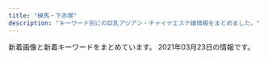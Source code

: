 ```yaml
---
title: "練馬・下赤塚"
description: "キーワード別にの巨乳アジアン・チャイナエステ嬢情報をまとめました。"
---
```


新着画像と新着キーワードをまとめています。
2021年03月23日の情報です。

<DmmAffiliateIns />
<KeywordTable
  shops={
    [
    {
        "keywords": {
            "D": 4,
            "87": 1,
            "86": 3
        },
        "name": "\u7652\u3057\u306e\u90e8\u5c4b",
        "img_links": [
            "http://www.seoul.esjp.info/img/nav-003.png",
            "http://www.seoul.esjp.info/img/change-003.png",
            "http://www.seoul.esjp.info/files/003.jpg",
            "http://www.seoul.esjp.info/files/006.jpg",
            "http://www.seoul.esjp.info/img/change-005.png",
            "http://www.seoul.esjp.info/img/change-002.png",
            "http://www.seoul.esjp.info/files/013.jpg",
            "http://www.seoul.esjp.info/img/main-top03.png",
            "http://www.seoul.esjp.info/img/change-006.png",
            "http://www.seoul.esjp.info/img/nav-002.png",
            "http://www.seoul.esjp.info/img/nav-006.png",
            "http://www.seoul.esjp.info/img/change-004.png",
            "http://www.seoul.esjp.info/files/001.jpg",
            "http://www.seoul.esjp.info/img/recuit.png",
            "http://www.seoul.esjp.info/img/nav-005.png",
            "http://www.seoul.esjp.info/files/008.jpg",
            "http://www.seoul.esjp.info/files/005.jpg",
            "http://www.seoul.esjp.info/img/main-top01.png",
            "http://www.seoul.esjp.info/files/015.jpg",
            "http://www.seoul.esjp.info/img/foot.png",
            "http://www.seoul.esjp.info/files/012.jpg",
            "http://www.seoul.esjp.info/files/010.jpg",
            "http://www.seoul.esjp.info/files/004.jpg",
            "http://www.seoul.esjp.info/img/head.png",
            "http://www.seoul.esjp.info/img/nav-004.png",
            "http://www.seoul.esjp.info/img/nav-001.png",
            "http://www.seoul.esjp.info/img/change-001.png",
            "http://www.seoul.esjp.info/files/011.jpg",
            "http://www.seoul.esjp.info/files/007.jpg"
        ],
        "station": "\u7df4\u99ac\u99c5\u897f\u53e3",
        "url": "http://www.seoul.esjp.info/"
    },
    {
        "keywords": {},
        "img_links": [
            "http://c-sakura.work/images/sys1.png",
            "http://c-sakura.work/images/sisu.png",
            "http://c-sakura.work/images/interior_t.jpg",
            "http://c-sakura.work/img/ami1.jpg",
            "http://c-sakura.work/images/info.png",
            "http://c-sakura.work/img/yuri1.jpg",
            "http://c-sakura.work/images/2.jpg",
            "http://c-sakura.work/images/1.jpg",
            "http://c-sakura.work/images/3.jpg",
            "http://c-sakura.work/img/yuyu1.jpg",
            "http://c-sakura.work/images/staff_t.jpg",
            "http://c-sakura.work/images/mobile.jpg",
            "http://c-sakura.work/images/tel.jpg",
            "http://c-sakura.work/images/int1.png",
            "http://c-sakura.work/images/head.jpg",
            "http://c-sakura.work/images/int2.png",
            "http://c-sakura.work/images/news.png"
        ],
        "station": "\u4e0b\u8d64\u585a\u99c5\u5317\u53e3",
        "url": "http://c-sakura.work/",
        "name": "\u9577\u4e45*\u3061\u3087\u3046\u304d\u3085\u3046"
    },
    {
        "keywords": {},
        "name": "\u512a\u30fb\u7f8e",
        "station": "\u6c5f\u53e4\u7530\u99c5\u5357\u53e3",
        "img_links": [
            "http://rose.este.work/index-1.htm.jpg",
            "http://rose.este.work/r1.jpg",
            "http://rose.este.work/index-25.htm.jpg",
            "http://rose.este.work/re.jpg",
            "http://rose.este.work/resize_250.png",
            "http://rose.este.work/unnamed.png",
            "http://rose.este.work/r5.jpg",
            "http://rose.este.work/resize_1500-450.jpg",
            "http://rose.este.work/r3.jpg",
            "http://rose.este.work/r4.jpg",
            "http://rose.este.work/index-24.htm.jpg",
            "http://rose.este.work/totop.png",
            "http://rose.este.work/sys1.png",
            "http://rose.este.work/index-26.htm.jpg"
        ],
        "url": "http://rose.este.work/"
    },
    {
        "img_links": [
            "http://www.sugatabi.mesthe.com/files/009.jpg",
            "http://www.sugatabi.mesthe.com/files/001-02.jpg",
            "http://www.sugatabi.mesthe.com/images/mobile.jpg",
            "http://www.sugatabi.mesthe.com/images/shop/shop02.jpg",
            "http://www.sugatabi.mesthe.com/files/001.jpg",
            "http://www.sugatabi.mesthe.com/images/girl-z1.jpg",
            "http://www.sugatabi.mesthe.com/images/shop/shop04.jpg",
            "http://www.sugatabi.mesthe.com/images/shop/shop03.jpg",
            "http://www.sugatabi.mesthe.com/files/003-02.jpg",
            "http://www.sugatabi.mesthe.com/files/003.jpg",
            "http://www.sugatabi.mesthe.com/images/staff_line.png",
            "http://www.sugatabi.mesthe.com/images/top.jpg",
            "http://www.sugatabi.mesthe.com/files/008.jpg",
            "http://www.sugatabi.mesthe.com/files/002.jpg",
            "http://www.sugatabi.mesthe.com/files/010-02.jpg",
            "http://www.sugatabi.mesthe.com/images/girl-z2.jpg",
            "http://www.sugatabi.mesthe.com/files/008-02.jpg",
            "http://www.sugatabi.mesthe.com/images/link_line.png",
            "http://www.sugatabi.mesthe.com/files/009-02.jpg",
            "http://www.sugatabi.mesthe.com/files/002-02.jpg",
            "http://www.sugatabi.mesthe.com/files/004.jpg",
            "http://www.sugatabi.mesthe.com/images/bj3.png",
            "http://www.sugatabi.mesthe.com/files/010.jpg",
            "http://www.sugatabi.mesthe.com/files/005.jpg",
            "http://www.sugatabi.mesthe.com/files/006.jpg",
            "http://www.sugatabi.mesthe.com/images/shop/shop01.jpg",
            "http://www.sugatabi.mesthe.com/files/005-02.jpg",
            "http://www.sugatabi.mesthe.com/files/006-02.jpg",
            "http://www.sugatabi.mesthe.com/files/004-02.jpg",
            "http://www.sugatabi.mesthe.com/images/top_sche.png"
        ],
        "station": "\u3068\u304d\u308f\u53f0\u99c5\u5357\u53e3",
        "name": "\u59ff\u7f8e",
        "url": "http://www.sugatabi.mesthe.com/",
        "keywords": {
            "85": 1,
            "87": 4,
            "86": 3,
            "C": 2,
            "D": 7,
            "84": 1
        }
    },
    {
        "keywords": {},
        "station": "\u6210\u5897\u99c5",
        "url": "https://kachofugetsu.ests.jp/",
        "name": "\u82b1\u9ce5\u98a8\u6708",
        "img_links": []
    },
    {
        "station": "\u7df4\u99ac\u99c5\u5357\u53e3",
        "name": "ROSE",
        "keywords": {
            "C": 8
        },
        "url": "http://www.nerima-rose.com/",
        "img_links": [
            "http://www.nerima-rose.com/images/index-rosa_04.jpg",
            "http://www.nerima-rose.com/images/aroma/r2.jpg",
            "http://www.nerima-rose.com/images/rosa-pindao_09.jpg",
            "http://www.nerima-rose.com/images/shop/4/s1.jpg",
            "http://www.nerima-rose.com/images/sys3.jpg",
            "http://www.nerima-rose.com/images/index-rosa_09.jpg",
            "http://www.nerima-rose.com/images/rosa-sys_09a.jpg",
            "http://www.nerima-rose.com/images/staff/16/kaori2.jpg",
            "http://www.nerima-rose.com/images/images/sys2018_06.jpg",
            "http://www.nerima-rose.com/images/aroma/r3.jpg",
            "http://www.nerima-rose.com/images/staff/16/aya2.jpg",
            "http://www.nerima-rose.com/images/staff/17/2/nana.png",
            "http://www.nerima-rose.com/cgi-bin/topics/img/16-1.jpg",
            "http://www.nerima-rose.com/images/images/sys2018_03.jpg",
            "http://www.nerima-rose.com/images/shop/11.jpg",
            "http://www.nerima-rose.com/images/staff/16/misaki2.jpg",
            "http://www.nerima-rose.com/images/staff/17/2/ena.jpg",
            "http://www.nerima-rose.com/images/rosa-sys_04.jpg",
            "http://www.nerima-rose.com/images/staff/17/riri.jpg",
            "http://www.nerima-rose.com/images/staff/17/2/kina.jpg",
            "http://www.nerima-rose.com/images/shop/h1.jpg",
            "http://www.nerima-rose.com/images/index-rosa_02.jpg",
            "http://www.nerima-rose.com/images/shop/3/sh1.jpg",
            "http://www.nerima-rose.com/images/nav/nav-rec.jpg",
            "http://www.nerima-rose.com/images/rosa-pindao_07.jpg",
            "http://www.nerima-rose.com/images/nav/nav-acc.jpg",
            "http://www.nerima-rose.com/images/aroma/r1.jpg"
        ]
    },
    {
        "name": "\u6e29",
        "station": "\u4e0a\u677f\u6a4b\u99c5\u5317\u53e3",
        "img_links": [],
        "url": "http://tenpo2.iest.info/",
        "keywords": {}
    },
    {
        "name": "\u8d64\u3044\u82b1",
        "img_links": [
            "http://www.akai-hana.esjp.info/img/info/r5.jpg",
            "http://www.akai-hana.esjp.info/img/imasia_7981159_M.jpg",
            "http://www.akai-hana.esjp.info/files/007.jpg",
            "http://www.akai-hana.esjp.info/img/info/r9.jpg",
            "http://www.akai-hana.esjp.info/img/slider/1.jpg",
            "http://www.akai-hana.esjp.info/img/info/r4.jpg",
            "http://www.akai-hana.esjp.info/img/ttl_news.png",
            "http://www.akai-hana.esjp.info/img/info/r3.jpg",
            "http://www.akai-hana.esjp.info/img/info/r1.jpg",
            "http://www.akai-hana.esjp.info/img/btn_blog.jpg",
            "http://www.akai-hana.esjp.info/img/info.jpg",
            "http://www.akai-hana.esjp.info/img/pixta_5458114_M.jpg",
            "http://www.akai-hana.esjp.info/img/slider/2.jpg",
            "http://www.akai-hana.esjp.info/img/info/r8.jpg",
            "http://www.akai-hana.esjp.info/files/004.jpg",
            "http://www.akai-hana.esjp.info/img/goback.jpg",
            "http://www.akai-hana.esjp.info/files/001.jpg",
            "http://www.akai-hana.esjp.info/img/info/r7.jpg",
            "http://www.akai-hana.esjp.info/files/006.jpg",
            "http://www.akai-hana.esjp.info/img/pickup.jpg",
            "http://www.akai-hana.esjp.info/img/info/r2.jpg",
            "http://www.akai-hana.esjp.info/img/tel.png",
            "http://www.akai-hana.esjp.info/files/002.jpg",
            "http://www.akai-hana.esjp.info/files/003.jpg",
            "http://www.akai-hana.esjp.info/files/005.jpg",
            "http://www.akai-hana.esjp.info/img/pixta_5216568_M.jpg",
            "http://www.akai-hana.esjp.info/img/btn_side_mobile.jpg",
            "http://www.akai-hana.esjp.info/img/info/r6.jpg",
            "http://www.akai-hana.esjp.info/img/ttl_info.png"
        ],
        "keywords": {
            "D": 10,
            "87": 6,
            "88": 4,
            "85": 2,
            "82": 2,
            "C": 19
        },
        "url": "http://www.akai-hana.esjp.info/",
        "station": "\u6210\u5897\u99c54\u756a\u51fa\u53e3"
    },
    {
        "img_links": [
            "http://siesta.ests.jp/images/acc4.jpg",
            "http://siesta.ests.jp/images/mobile1.jpg",
            "http://siesta.ests.jp/photos/sites/39/2021/01/2021011116333298.jpg",
            "http://siesta.ests.jp/images/s-recriut.jpg",
            "http://siesta.ests.jp/images/acc3.jpg",
            "http://siesta.ests.jp/images/info.jpg",
            "http://siesta.ests.jp/images/pick.jpg",
            "http://siesta.ests.jp/images/news.jpg",
            "http://siesta.ests.jp/photos/sites/39/2021/01/2021011116333493.jpg",
            "http://siesta.ests.jp/images/s-staff.jpg",
            "http://siesta.ests.jp/images/acc1.jpg",
            "http://siesta.ests.jp/photos/sites/39/2021/01/2021011116333321.jpg",
            "http://siesta.ests.jp/images/acc2.jpg",
            "http://siesta.ests.jp/images/mobile.jpg",
            "http://siesta.ests.jp/images/top.png"
        ],
        "station": "\u5927\u6cc9\u5b66\u5712\u99c5\u5317\u53e3",
        "name": "\u30b7\u30a8\u30b9\u30bf",
        "keywords": {
            "D": 12,
            "88": 4,
            "85": 8
        },
        "url": "http://siesta.ests.jp/"
    },
    {
        "url": "http://moonlove.est-u.com/",
        "station": "\u7df4\u99ac\u99c5\u5317\u53e3",
        "name": "\u6708\u306e\u604b",
        "keywords": {
            "C": 7
        },
        "img_links": [
            "http://moonlove.est-u.com/images/index_12.jpg",
            "http://moonlove.est-u.com/staff/ayumi.jpg",
            "http://moonlove.est-u.com/images/index_02.jpg",
            "http://moonlove.est-u.com/images/index_05.jpg",
            "http://moonlove.est-u.com/staff/nami.jpg",
            "http://moonlove.est-u.com/images/index_04.jpg",
            "http://moonlove.est-u.com/images/s1.jpg",
            "http://moonlove.est-u.com/images/index1_06.jpg",
            "http://moonlove.est-u.com/images/index_19.jpg",
            "http://moonlove.est-u.com/images/s5.jpg",
            "http://moonlove.est-u.com/images/s3.jpg",
            "http://moonlove.est-u.com/images/index_17.jpg",
            "http://moonlove.est-u.com/staff/kaori.jpg",
            "http://moonlove.est-u.com/images/s6.jpg",
            "http://moonlove.est-u.com/images/staff_09.jpg",
            "http://moonlove.est-u.com/images/s8.jpg",
            "http://moonlove.est-u.com/staff/sakura.jpg",
            "http://moonlove.est-u.com/images/index_16.jpg",
            "http://moonlove.est-u.com/images/index2_06.jpg",
            "http://moonlove.est-u.com/images/s4.jpg",
            "http://moonlove.est-u.com/images/index3_06.jpg",
            "http://moonlove.est-u.com/images/icon_000.jpg",
            "http://moonlove.est-u.com/images/index_15.jpg",
            "http://moonlove.est-u.com/images/index_13.jpg",
            "http://moonlove.est-u.com/staff/miki.jpg",
            "http://moonlove.est-u.com/images/index_08.jpg",
            "http://moonlove.est-u.com/images/index_14.jpg",
            "http://moonlove.est-u.com/images/index_10.jpg",
            "http://moonlove.est-u.com/images/index_07.jpg"
        ]
    },
    {
        "name": "\u8776",
        "img_links": [
            "http://www.relaxes.info/images/s1.png",
            "http://www.relaxes.info/up/uploads/2017071800271212.jpg",
            "http://www.relaxes.info/images/ttl_staff.png",
            "http://www.relaxes.info/images/t1.png",
            "http://www.relaxes.info/images/ttl_price.png",
            "http://www.relaxes.info/images/price.jpg",
            "http://www.relaxes.info/images/t2.png",
            "http://www.relaxes.info/images/header_bg.png",
            "http://www.relaxes.info/up/uploads/20180315212810me.jpg",
            "http://www.relaxes.info/images/info.jpg",
            "http://www.relaxes.info/images/rec.png",
            "http://www.relaxes.info/up/uploads/20210313172020j.jpg",
            "http://www.relaxes.info/images/ttl_qj.png"
        ],
        "station": "\u4e0a\u677f\u6a4b\u99c5\u5317\u53e3",
        "url": "http://www.relaxes.info/",
        "keywords": {}
    },
    {
        "url": "http://midori-massage.work/",
        "keywords": {
            "F": 2,
            "87": 6,
            "C": 16,
            "D": 3,
            "88": 3,
            "89": 1,
            "E": 5
        },
        "img_links": [
            "http://midori-massage.work/i/img/st52.jpg",
            "http://midori-massage.work/i/img/ss55.jpg",
            "http://midori-massage.work/img/ss30.jpg",
            "http://midori-massage.work/img/ss29.jpg",
            "http://midori-massage.work/img/s52.png",
            "http://midori-massage.work/img/ss46.jpg",
            "http://midori-massage.work/img/ss18.jpg",
            "http://midori-massage.work/img/fla-2.jpg",
            "http://midori-massage.work/img/ss7.jpg",
            "http://midori-massage.work/img/st54.jpg",
            "http://midori-massage.work/img/ss34.jpg",
            "http://midori-massage.work/img/ss15.jpg",
            "http://midori-massage.work/img/ss52.jpg",
            "http://midori-massage.work/img/ss37.jpg",
            "http://midori-massage.work/img/a2.jpg",
            "http://midori-massage.work/img/botton.jpg",
            "http://midori-massage.work/img/ss13.jpg",
            "http://midori-massage.work/img/st52.jpg",
            "http://midori-massage.work/img/ss1.jpg",
            "http://midori-massage.work/img/ss51.jpg",
            "http://midori-massage.work/img/ss16.jpg",
            "http://midori-massage.work/i/img/r0.jpg",
            "http://midori-massage.work/img/ss14.jpg",
            "http://midori-massage.work/img/ss56.jpg",
            "http://midori-massage.work/img/ss20.jpg",
            "http://midori-massage.work/img/ss4.jpg",
            "http://midori-massage.work/img/ss54.jpg",
            "http://midori-massage.work/i/img/ss57.jpg",
            "http://midori-massage.work/img/ss28.jpg",
            "http://midori-massage.work/img/ss50.jpg",
            "http://midori-massage.work/img/ss33.jpg",
            "http://midori-massage.work/img/ss39.jpg",
            "http://midori-massage.work/img/ss25.jpg",
            "http://midori-massage.work/img/ss12.jpg",
            "http://midori-massage.work/img/a3.jpg",
            "http://midori-massage.work/img/s47.png",
            "http://midori-massage.work/img/ss9.jpg",
            "http://midori-massage.work/img/ss10.jpg",
            "http://midori-massage.work/img/ss44.jpg",
            "http://midori-massage.work/img/ss32.jpg",
            "http://midori-massage.work/i/img/r3.jpg",
            "http://midori-massage.work/img/ss41.jpg",
            "http://midori-massage.work/img/ss57.jpg",
            "http://midori-massage.work/img/fla-1.jpg",
            "http://midori-massage.work/img/ss19.jpg",
            "http://midori-massage.work/img/s55.png",
            "http://midori-massage.work/img/ss8.jpg",
            "http://midori-massage.work/i/img/ss47.jpg",
            "http://midori-massage.work/img/ss5.jpg",
            "http://midori-massage.work/img/s56.png",
            "http://midori-massage.work/img/st056.jpg",
            "http://midori-massage.work/img/s53.png",
            "http://midori-massage.work/img/ss23.jpg",
            "http://midori-massage.work/img/s49.png",
            "http://midori-massage.work/img/s50.png",
            "http://midori-massage.work/i/img/ss35.jpg",
            "http://midori-massage.work/img/ss53.jpg",
            "http://midori-massage.work/i/img/r1.jpg",
            "http://midori-massage.work/img/ss22.jpg",
            "http://midori-massage.work/img/a1.jpg",
            "http://midori-massage.work/img/s54.png",
            "http://midori-massage.work/img/ss6.jpg",
            "http://midori-massage.work/img/ss55.jpg",
            "http://midori-massage.work/i/img/r2.jpg",
            "http://midori-massage.work/img/ss40.jpg",
            "http://midori-massage.work/i/img/ss51.jpg",
            "http://midori-massage.work/img/st56.jpg",
            "http://midori-massage.work/img/ss17.jpg",
            "http://midori-massage.work/img/ss3.jpg",
            "http://midori-massage.work/img/st55.jpg",
            "http://midori-massage.work/i/img/ss54.jpg",
            "http://midori-massage.work/img/ss26.jpg",
            "http://midori-massage.work/img/ss48.jpg",
            "http://midori-massage.work/img/ss43.jpg",
            "http://midori-massage.work/img/ss38.jpg",
            "http://midori-massage.work/img/ss24.jpg",
            "http://midori-massage.work/i/img/ss56.jpg",
            "http://midori-massage.work/img/ss42.jpg",
            "http://midori-massage.work/img/ss35.jpg",
            "http://midori-massage.work/img/ss31.jpg",
            "http://midori-massage.work/img/ss49.jpg",
            "http://midori-massage.work/i/img/ss38.jpg",
            "http://midori-massage.work/img/st57.jpg",
            "http://midori-massage.work/i/img/ss36.jpg",
            "http://midori-massage.work/img/st49.jpg",
            "http://midori-massage.work/i/img/ss40.jpg",
            "http://midori-massage.work/i/img/ss52.jpg",
            "http://midori-massage.work/i/img/ss53.jpg",
            "http://midori-massage.work/img/ss47.jpg",
            "http://midori-massage.work/img/ss45.jpg",
            "http://midori-massage.work/img/mo.png",
            "http://midori-massage.work/img/ss36.jpg",
            "http://midori-massage.work/img/s57.png",
            "http://midori-massage.work/i/img/ss46.jpg",
            "http://midori-massage.work/img/st53.jpg",
            "http://midori-massage.work/img/st50.jpg",
            "http://midori-massage.work/img/ss2.jpg",
            "http://midori-massage.work/img/st47.jpg",
            "http://midori-massage.work/img/ss21.jpg"
        ],
        "name": "\u7dd1",
        "station": "\u8981\u753a\u99c55\u756a\u51fa\u53e3"
    },
    {
        "station": "\u3068\u304d\u308f\u53f0\u99c5\u5357\u53e3",
        "name": "\u6696\u5fc3",
        "keywords": {},
        "img_links": [
            "http://www.hi-msg.com/dansin/images/p-1.jpg",
            "http://www.hi-msg.com/dansin/images/s_face.jpg",
            "http://www.hi-msg.com/dansin/images/end1.jpg",
            "http://www.hi-msg.com/dansin/images/s_info.jpg",
            "http://www.hi-msg.com/dansin/images/top.jpg",
            "http://www.hi-msg.com/dansin/images/p-4-1.jpg",
            "http://www.hi-msg.com/dansin/images/s_pick.jpg",
            "http://www.hi-msg.com/dansin/images/1.jpg",
            "http://www.hi-msg.com/dansin/images/p-7.jpg",
            "http://www.hi-msg.com/dansin/images/p-6.jpg",
            "http://www.hi-msg.com/dansin/images/p-2.jpg",
            "http://www.hi-msg.com/dansin/images/p-8.jpg",
            "http://www.hi-msg.com/dansin/images/nav.jpg",
            "http://www.hi-msg.com/dansin/images/s_news.jpg",
            "http://www.hi-msg.com/dansin/images/p-2-1.jpg",
            "http://www.hi-msg.com/dansin/images/mobile.jpg",
            "http://www.hi-msg.com/dansin/images/p-5-1.jpg",
            "http://www.hi-msg.com/dansin/images/p-5.jpg",
            "http://www.hi-msg.com/dansin/images/top1.jpg",
            "http://www.hi-msg.com/dansin/images/p-1-1.jpg",
            "http://www.hi-msg.com/dansin/images/p-6-1.jpg",
            "http://www.hi-msg.com/dansin/images/p-4.jpg"
        ],
        "url": "http://www.hi-msg.com/dansin/"
    },
    {
        "url": "http://aroma-p.info/",
        "keywords": {},
        "img_links": [],
        "station": "\u77f3\u795e\u4e95\u516c\u5712\u99c5\u5357\u53e3",
        "name": "AROMA PLAZA \u30a2\u30ed\u30de\u30d7\u30e9\u30b6"
    },
    {
        "img_links": [
            "http://sh-dafei.work/uploads/180227/1-1P22G40S5448.jpg",
            "http://sh-dafei.work/uploads/181207/1-1Q20G40K63R.jpg",
            "http://sh-dafei.work/uploads/180612/1-1P612160029349.jpg",
            "http://sh-dafei.work/uploads/171031/1-1G0311G531445.jpg",
            "http://sh-dafei.work/uploads/190301/1-1Z30116320A41.jpg",
            "http://sh-dafei.work/uploads/200612/1-200612154534W8.jpg",
            "http://sh-dafei.work/uploads/181206/1-1Q2061253211D.jpg",
            "http://sh-dafei.work/uploads/200117/1-20011G614144B.jpg",
            "http://sh-dafei.work/uploads/180612/1-1P6121601061c.jpg",
            "http://sh-dafei.work/uploads/181206/1-1Q2061250494E.jpg",
            "http://sh-dafei.work/uploads/171031/1-1G0311G505933.jpg",
            "http://sh-dafei.work/templets/default/pc/picture/s_pick.png",
            "http://sh-dafei.work/uploads/210219/1-210219105500300.jpg",
            "http://sh-dafei.work/uploads/171031/1-1G0311G344914.jpg",
            "http://sh-dafei.work/uploads/201002/1-201002144Z11V.jpg",
            "http://sh-dafei.work/uploads/191115/1-191115132040J2.jpg",
            "http://sh-dafei.work/uploads/190329/1-1Z329151011c7.jpg",
            "http://sh-dafei.work/uploads/181206/1-1Q2061249563O.jpg",
            "http://sh-dafei.work/templets/default/pc/picture/s_news.png",
            "http://sh-dafei.work/uploads/190809/1-1ZP9125I01S.jpg",
            "http://sh-dafei.work/uploads/181207/1-1Q20G35320X0.png",
            "http://sh-dafei.work/uploads/181206/1-1Q206125154224.jpg",
            "http://sh-dafei.work/uploads/171031/1-1G0311G556445.jpg",
            "http://sh-dafei.work/uploads/allimg/180612/1-1P612160305350.jpg",
            "http://sh-dafei.work/uploads/181214/1-1Q214154222511.jpg",
            "http://sh-dafei.work/uploads/190924/1-1Z924151334121.jpg",
            "http://sh-dafei.work/uploads/171031/1-1G0311G4095M.jpg",
            "http://sh-dafei.work/uploads/201113/1-20111314213cQ.jpg",
            "http://sh-dafei.work/templets/default/pc/picture/face.png",
            "http://sh-dafei.work/templets/default/pc/picture/end1.jpg",
            "http://sh-dafei.work/templets/default/pc/picture/s_staff.png",
            "http://sh-dafei.work/templets/default/pc/picture/staffs.png",
            "http://sh-dafei.work/uploads/190130/1-1Z130162635508.jpg"
        ],
        "url": "http://sh-dafei.work/",
        "station": "\u7df4\u99ac\u99c5\u897f\u53e3",
        "keywords": {},
        "name": "\u5927\u5983"
    },
    {
        "keywords": {
            "C": 13
        },
        "url": "http://www.e-rakuraku.info/",
        "station": "\u4e2d\u6751\u6a4b\u99c5",
        "img_links": [
            "http://www.e-rakuraku.info/images/s2.png",
            "http://www.e-rakuraku.info/images/nei_03.jpg",
            "http://www.e-rakuraku.info/images/newt.png",
            "http://www.e-rakuraku.info/images/s1.png",
            "http://www.e-rakuraku.info/images/tite-gallery.png",
            "http://www.e-rakuraku.info/images/g5.jpg",
            "http://www.e-rakuraku.info/images/tite-staff.png",
            "http://www.e-rakuraku.info/images/g1.jpg",
            "http://www.e-rakuraku.info/images/huiyuan.png",
            "http://www.e-rakuraku.info/images/g4.jpg",
            "http://www.e-rakuraku.info/images/g3.jpg",
            "http://www.e-rakuraku.info/images/g2.jpg",
            "http://www.e-rakuraku.info/images/g0.jpg",
            "http://www.e-rakuraku.info/images/mobile.png",
            "http://www.e-rakuraku.info/images/newfacet.png",
            "http://www.e-rakuraku.info/images/top.jpg",
            "http://www.e-rakuraku.info/images/tel.png",
            "http://www.e-rakuraku.info/images/sr.png"
        ],
        "name": "\u697d\u697d"
    },
    {
        "name": "\u5348\u5f8c\u306e\u591c",
        "keywords": {
            "94": 1,
            "89": 1,
            "86": 17,
            "E": 2,
            "88": 1,
            "D": 17,
            "G": 1,
            "C": 26
        },
        "url": "http://mannmaru.xyz/",
        "img_links": [
            "http://mannmaru.xyz/uploads/201106/1-201106163420503.jpg",
            "http://mannmaru.xyz/uploads/210105/1-210105124S0643.jpg",
            "http://mannmaru.xyz/uploads/210201/1-21020110402L62.jpg",
            "http://mannmaru.xyz/uploads/210201/1-21020110453K96.jpg",
            "http://mannmaru.xyz/uploads/210201/1-210201103ZbG.jpg",
            "http://mannmaru.xyz/uploads/210118/1-21011P91210456.jpg",
            "http://mannmaru.xyz/uploads/201112/1-2011120U259211.jpg",
            "http://mannmaru.xyz/uploads/201028/1-20102Q24PXb.jpg",
            "http://mannmaru.xyz/style/images/room1.jpg",
            "http://mannmaru.xyz/uploads/210201/1-210201104555H2.jpg",
            "http://mannmaru.xyz/uploads/210305/1-210305151041V7.jpg",
            "http://mannmaru.xyz/uploads/210305/1-2103051510534G.jpg",
            "http://mannmaru.xyz/uploads/210222/1-21022209531W45.jpg",
            "http://mannmaru.xyz/style/images/girl-z2.jpg",
            "http://mannmaru.xyz/uploads/201226/1-20122616061Aa.jpg",
            "http://mannmaru.xyz/uploads/201112/1-2011120U33N31.jpg",
            "http://mannmaru.xyz/uploads/210301/1-2103010Z550512.jpg",
            "http://mannmaru.xyz/style/images/bj3.png",
            "http://mannmaru.xyz/uploads/201214/1-201214140544N0.jpg",
            "http://mannmaru.xyz/uploads/201106/1-2011061633492c.jpg",
            "http://mannmaru.xyz/uploads/210118/1-21011P913545J.jpg",
            "http://mannmaru.xyz/uploads/210222/1-2102220954134V.jpg",
            "http://mannmaru.xyz/uploads/201214/1-2012141405532C.jpg",
            "http://mannmaru.xyz/uploads/200912/1-200912152551K9.jpg",
            "http://mannmaru.xyz/uploads/201212/1-201212152243942.jpg",
            "http://mannmaru.xyz/style/images/room4.jpg",
            "http://mannmaru.xyz/uploads/201028/1-20102Q24S0942.jpg",
            "http://mannmaru.xyz/style/images/top.png",
            "http://mannmaru.xyz/uploads/201130/1-20113009354V96.jpg",
            "http://mannmaru.xyz/uploads/201020/1-2010200TG3423.jpg",
            "http://mannmaru.xyz/uploads/210301/1-2103010Z62C22.jpg",
            "http://mannmaru.xyz/uploads/210222/1-210222095423251.jpg",
            "http://mannmaru.xyz/plus/images/room5.jpg",
            "http://mannmaru.xyz/style/images/end.jpg",
            "http://mannmaru.xyz/uploads/210222/1-210222095309317.jpg",
            "http://mannmaru.xyz/style/images/girl-z1.jpg",
            "http://mannmaru.xyz/style/images/dt.jpg",
            "http://mannmaru.xyz/uploads/210222/1-210222095259219.jpg",
            "http://mannmaru.xyz/uploads/201010/1-2010101A4532c.jpg",
            "http://mannmaru.xyz/uploads/201026/1-201026095440P8.jpg",
            "http://mannmaru.xyz/uploads/210222/1-21022209535E28.jpg",
            "http://mannmaru.xyz/style/images/room2.jpg",
            "http://mannmaru.xyz/uploads/201106/1-201106163411121.jpg",
            "http://mannmaru.xyz/uploads/210105/1-210105124QM16.jpg",
            "http://mannmaru.xyz/style/images/mobile.jpg",
            "http://mannmaru.xyz/uploads/210118/1-21011P9140L03.jpg",
            "http://mannmaru.xyz/uploads/210115/1-2101151H414522.jpg",
            "http://mannmaru.xyz/uploads/210201/1-210201104603c3.jpg",
            "http://mannmaru.xyz/uploads/210105/1-210105124T2148.jpg",
            "http://mannmaru.xyz/uploads/201020/1-2010200TF4347.jpg",
            "http://mannmaru.xyz/uploads/201214/1-201214140532633.jpg",
            "http://mannmaru.xyz/uploads/210301/1-2103010Z614408.jpg",
            "http://mannmaru.xyz/style/images/staff_line.png",
            "http://mannmaru.xyz/uploads/210305/1-21030515102c51.jpg",
            "http://mannmaru.xyz/style/images/room3.jpg",
            "http://mannmaru.xyz/uploads/201130/1-20113009355I62.jpg",
            "http://mannmaru.xyz/uploads/201020/1-2010200T649248.jpg",
            "http://mannmaru.xyz/uploads/201028/1-20102Q24R2Y7.jpg",
            "http://mannmaru.xyz/uploads/210201/1-2102011039521I.jpg",
            "http://mannmaru.xyz/uploads/201112/1-2011120U32Q21.jpg",
            "http://mannmaru.xyz/uploads/201130/1-20113009352G24.jpg"
        ],
        "station": "\u6210\u5897\u99c5\u5317\u53e3"
    },
    {
        "station": "\u685c\u53f0\u99c5\u5317\u53e3",
        "img_links": [
            "http://margaret.ests.jp/images/service1.jpg",
            "http://margaret.ests.jp/photos/sites/29/2020/05/202005281752578.jpg",
            "http://margaret.ests.jp/images/info.jpg",
            "http://margaret.ests.jp/photos/sites/29/2020/04/202004081414540.jpg",
            "http://margaret.ests.jp/photos/sites/29/2020/04/2020041014190824.jpg",
            "http://margaret.ests.jp/photos/sites/29/2020/04/202004102157462.jpeg",
            "http://margaret.ests.jp/images/s_staff.png",
            "http://margaret.ests.jp/images/top.jpg",
            "http://margaret.ests.jp/images/s_news.jpg",
            "http://margaret.ests.jp/images/s_service.png",
            "http://margaret.ests.jp/photos/sites/29/2020/08/2020082222274080.jpeg",
            "http://margaret.ests.jp/photos/sites/29/2020/04/2020040205541033.jpg",
            "http://margaret.ests.jp/photos/sites/29/2020/06/2020062814010219.jpeg",
            "http://margaret.ests.jp/images/s_pick.jpg",
            "http://margaret.ests.jp/images/mobile.jpg",
            "http://margaret.ests.jp/images/service3.jpg",
            "http://margaret.ests.jp/images/service2.jpg",
            "http://margaret.ests.jp/photos/sites/29/2020/06/202006301829174.jpeg",
            "http://margaret.ests.jp/photos/sites/29/2020/03/2020032709162529.jpg",
            "http://margaret.ests.jp/photos/sites/29/2020/08/2020080615352994.jpeg",
            "http://margaret.ests.jp/photos/sites/29/2021/01/2021011511194654.jpg",
            "http://margaret.ests.jp/images/service4.jpg"
        ],
        "url": "http://margaret.ests.jp/",
        "keywords": {
            "86": 16,
            "F": 8,
            "88": 16,
            "E": 24,
            "D": 56,
            "87": 8,
            "85": 24
        },
        "name": "\u30de\u30fc\u30ac\u30ec\u30c3\u30c8"
    },
    {
        "station": "\u7df4\u99ac\u99c5\u897f\u53e3",
        "img_links": [
            "http://ginzaangel.esnavi.work/head.jpg",
            "http://ginzaangel.esnavi.work/staff_t.jpg",
            "http://ginzaangel.esnavi.work/int1.png",
            "http://ginzaangel.esnavi.work/s1.png",
            "http://ginzaangel.esnavi.work/news.jpg",
            "http://ginzaangel.esnavi.work/2/uploadimg/1615989115.jpeg",
            "http://ginzaangel.esnavi.work/sys1.jpg",
            "http://ginzaangel.esnavi.work/2/uploadimg/1615989033.jpeg",
            "http://ginzaangel.esnavi.work/2/uploadimg/1601829474.jpeg",
            "http://ginzaangel.esnavi.work/sys2.jpg",
            "http://ginzaangel.esnavi.work/2/uploadimg/1615988934.jpeg",
            "http://ginzaangel.esnavi.work/2/uploadimg/1615988408.jpeg",
            "http://ginzaangel.esnavi.work/2/uploadimg/1595657062.jpeg"
        ],
        "name": "\u7df4\u99ac\u306e\u5929\u4f7f",
        "url": "http://ginzaangel.esnavi.work/",
        "keywords": {
            "88": 2,
            "89": 1,
            "90": 3
        }
    },
    {
        "url": "http://anzu.abnavi.info/",
        "station": "\u6210\u5897\u99c5",
        "keywords": {},
        "img_links": [],
        "name": "\u59eb"
    },
    {
        "station": "\u4e0b\u8d64\u585a\u99c5\u5317\u53e3",
        "img_links": [
            "http://www.hanaest.net/images/ttl_qj.png",
            "http://www.hanaest.net/images/news.png",
            "http://www.hanaest.net/images/r1.jpg",
            "http://www.hanaest.net/up/uploads/20170621202142mimi.jpg",
            "http://www.hanaest.net/images/s2.jpg",
            "http://www.hanaest.net/images/r2.jpg",
            "http://www.hanaest.net/images/ttl_price.png",
            "http://www.hanaest.net/images/header_bg.png",
            "http://www.hanaest.net/up/uploads/20171017081729nana.jpg",
            "http://www.hanaest.net/up/uploads/20161128220158nao.jpg",
            "http://www.hanaest.net/images/qj.png",
            "http://www.hanaest.net/up/uploads/20171005214644212.jpg",
            "http://www.hanaest.net/up/uploads/20161009222712tomo.jpg",
            "http://www.hanaest.net/images/ttl_staff.png"
        ],
        "name": "\u83ef\uff5e\u306f\u306a\uff5e",
        "keywords": {},
        "url": "http://www.hanaest.net/"
    },
    {
        "station": "\u6771\u6b66\u7df4\u99ac\u99c5\u5317\u53e3",
        "name": "\u59eb\u306e\u3086\u3073\u3055\u304d",
        "url": "http://nymphe-est.biz/",
        "keywords": {
            "E": 1,
            "D": 2
        },
        "img_links": [
            "http://nymphe-est.biz/images/stal.jpg",
            "http://nymphe-est.biz/images/bur.jpg",
            "http://nymphe-est.biz/images/m3.png",
            "http://nymphe-est.biz/images/accl.jpg",
            "http://nymphe-est.biz/images/m4.png",
            "http://nymphe-est.biz/images/tit4.jpg",
            "http://nymphe-est.biz/images/m1.png",
            "http://nymphe-est.biz/images/m2.png",
            "http://nymphe-est.biz/images/no.png",
            "http://nymphe-est.biz/images/fla.jpg",
            "http://nymphe-est.biz/images/tit6.jpg",
            "http://nymphe-est.biz/images/tit3.jpg",
            "http://nymphe-est.biz/images/cg01.jpg",
            "http://nymphe-est.biz/images/spt.png",
            "http://nymphe-est.biz/images/tit2.jpg",
            "http://nymphe-est.biz/images/tm.jpg",
            "http://nymphe-est.biz/images/bul.jpg",
            "http://nymphe-est.biz/images/cg03.jpg",
            "http://nymphe-est.biz/images/tit5.jpg",
            "http://nymphe-est.biz/images/stat.jpg",
            "http://nymphe-est.biz/images/m6.png",
            "http://nymphe-est.biz/images/top.png",
            "http://nymphe-est.biz/images/cg02.jpg",
            "http://nymphe-est.biz/images/m5.png"
        ]
    },
    {
        "keywords": {
            "93": 1,
            "88": 1,
            "95": 1,
            "91": 2,
            "G": 1,
            "F": 3,
            "86": 1,
            "C": 4,
            "80": 1,
            "D": 2,
            "84": 1,
            "83": 2
        },
        "url": "http://lachesis.este88.com/",
        "img_links": [
            "https://lachesis.este88.com/images/bg_header.jpg",
            "http://lachesis.este88.com/gals/aoi1.jpg",
            "http://lachesis.este88.com/gals/tumugi3.jpg",
            "http://lachesis.este88.com/gals/miku2.jpg",
            "https://lachesis.este88.com/images/line.jpg",
            "http://lachesis.este88.com/gals/rinnka3.jpg",
            "http://lachesis.este88.com/gals/narumi4.jpg",
            "http://lachesis.este88.com/gals/maria1.jpg",
            "http://lachesis.este88.com/images/bg_header3.jpg",
            "http://lachesis.este88.com/gals/itika2.jpg",
            "https://lachesis.este88.com/images/bg_header3.jpg",
            "http://lachesis.este88.com/gals/itika1.jpg",
            "http://lachesis.este88.com/gals/rinnka2.jpg",
            "https://lachesis.este88.com/gals/miku1.jpg",
            "https://lachesis.este88.com/images/info5.jpg",
            "https://lachesis.este88.com/images/sysh3bar.png",
            "http://lachesis.este88.com/gals/miho1.jpg",
            "http://lachesis.este88.com/gals/aoi2.jpg",
            "http://lachesis.este88.com/gals/tumugi1.jpg",
            "http://lachesis.este88.com/images/info5.jpg",
            "https://lachesis.este88.com/gals/mao1.jpg",
            "http://lachesis.este88.com/gals/itika3.jpg",
            "http://lachesis.este88.com/gals/aoi3.jpg",
            "http://lachesis.este88.com/gals/narumi3.jpg",
            "http://lachesis.este88.com/gals/narumi1.jpg",
            "http://lachesis.este88.com/gals/miku1.jpg",
            "http://lachesis.este88.com/gals/narumi2.jpg",
            "https://lachesis.este88.com/gals/narumi1.jpg",
            "http://lachesis.este88.com/gals/mao1.jpg",
            "http://lachesis.este88.com/gals/minami2.jpg",
            "http://lachesis.este88.com/gals/miku3.jpg",
            "http://lachesis.este88.com/gals/minami1.jpg",
            "https://lachesis.este88.com/gals/maria1.jpg",
            "http://lachesis.este88.com/gals/mao2.jpg",
            "https://lachesis.este88.com/gals/minami1.jpg",
            "http://momipara.jp/img/link/momi234.jpg",
            "http://lachesis.este88.com/gals/tumugi2.jpg",
            "http://lachesis.este88.com/gals/rinnka4.jpg",
            "http://lachesis.este88.com/images/line.jpg",
            "http://lachesis.este88.com/images/sysh3bar.png",
            "http://lachesis.este88.com/gals/miho3.jpg",
            "https://lachesis.este88.com/gals/miho1.jpg",
            "http://lachesis.este88.com/images/bg_header.jpg",
            "https://lachesis.este88.com/gals/rinnka1.jpg",
            "https://lachesis.este88.com/gals/itika1.jpg",
            "https://lachesis.este88.com/gals/aoi1.jpg",
            "http://lachesis.este88.com/gals/miho2.jpg",
            "https://lachesis.este88.com/gals/tumugi1.jpg",
            "http://lachesis.este88.com/gals/rinnka1.jpg"
        ],
        "station": "\u5927\u6cc9\u5b66\u5712\u99c5",
        "name": "\u30e9\u30b1\u30b7\u30b9\u5927\u6cc9\u5b66\u5712"
    },
    {
        "url": "http://c-ikoi.work/",
        "name": "\u61a9",
        "img_links": [
            "http://c-ikoi.work/img/moe1.jpg",
            "http://c-ikoi.work/images/4.jpg",
            "http://c-ikoi.work/img/aoi1.jpg",
            "http://c-ikoi.work/images/rec1.png",
            "http://c-ikoi.work/images/sys3.png",
            "http://c-ikoi.work/images/news.jpg",
            "http://c-ikoi.work/images/rec2.png",
            "http://c-ikoi.work/images/1.jpg",
            "http://c-ikoi.work/images/sys1.jpg",
            "http://c-ikoi.work/images/head.jpg",
            "http://c-ikoi.work/images/2.jpg",
            "http://c-ikoi.work/img/rina1.jpg",
            "http://c-ikoi.work/images/sys2.jpg",
            "http://c-ikoi.work/img/yuki1.jpg",
            "http://c-ikoi.work/images/mobile.jpg",
            "http://c-ikoi.work/images/int3.png",
            "http://c-ikoi.work/images/staff_t.jpg",
            "http://c-ikoi.work/images/interior_t.jpg",
            "http://c-ikoi.work/images/3.jpg",
            "http://c-ikoi.work/images/tel.jpg",
            "http://c-ikoi.work/images/int2.png",
            "http://c-ikoi.work/images/int1.png",
            "http://c-ikoi.work/images/concept.jpg",
            "http://c-ikoi.work/images/line.png"
        ],
        "station": "\u5927\u5c71\u99c5\u5357\u53e3",
        "keywords": {}
    },
    {
        "name": "\u30ad\u30e9\u30ad\u30e9",
        "img_links": [
            "http://binrou.net/i/img/sta89.jpg",
            "http://binrou.net/i/img/sta88.jpg",
            "http://binrou.net/img/s115.jpg",
            "http://binrou.net/i/img/r4.jpg",
            "http://binrou.net/img/pickup20.jpg",
            "http://binrou.net/img/mo.png",
            "http://binrou.net/img/botton.jpg",
            "http://binrou.net/img/sta109.jpg",
            "http://binrou.net/i/img/acc.jpg",
            "http://binrou.net/img/s112.jpg",
            "http://binrou.net/i/img/sta108.jpg",
            "http://binrou.net/i/img/sta112.jpg",
            "http://binrou.net/i/img/sta80.jpg",
            "http://binrou.net/img/st109.jpg",
            "http://binrou.net/img/st116.jpg",
            "http://binrou.net/i/img/sta98.jpg",
            "http://binrou.net/i/img/sta100.jpg",
            "http://binrou.net/img/st114.jpg",
            "http://binrou.net/img/s117.jpg",
            "http://binrou.net/i/img/sta118.jpg",
            "http://binrou.net/i/img/sta117.jpg",
            "http://binrou.net/img/fla.jpg",
            "http://binrou.net/img/st111.jpg",
            "http://binrou.net/i/img/sta105.jpg",
            "http://binrou.net/i/img/sta114.jpg",
            "http://binrou.net/i/img/r1.jpg",
            "http://binrou.net/img/st119.jpg",
            "http://binrou.net/i/img/sta104.jpg",
            "http://binrou.net/i/img/r3.jpg",
            "http://binrou.net/i/img/r2.jpg",
            "http://binrou.net/i/img/sta119.jpg",
            "http://binrou.net/img/sta116.jpg",
            "http://binrou.net/img/s111.jpg",
            "http://binrou.net/img/sta112.jpg",
            "http://binrou.net/img/sta114.jpg",
            "http://binrou.net/img/sta111.jpg",
            "http://binrou.net/i/img/sta116.jpg",
            "http://binrou.net/i/img/sta115.jpg",
            "http://binrou.net/img/sta117.jpg",
            "http://binrou.net/img/s116.jpg",
            "http://binrou.net/i/img/sta111.jpg",
            "http://binrou.net/img/st112.jpg",
            "http://binrou.net/i/img/sta97.jpg",
            "http://binrou.net/img/sta118.jpg",
            "http://binrou.net/img/st117.jpg",
            "http://binrou.net/i/img/sta109.jpg",
            "http://binrou.net/img/st115.jpg",
            "http://binrou.net/i/img/st118.jpg",
            "http://binrou.net/img/st118.jpg",
            "http://binrou.net/i/img/sta94.jpg",
            "http://binrou.net/img/sta115.jpg",
            "http://binrou.net/i/img/sta92.jpg",
            "http://binrou.net/img/sta119.jpg",
            "http://binrou.net/img/acc.jpg",
            "http://binrou.net/img/s114.jpg",
            "http://binrou.net/img/s119.jpg",
            "http://binrou.net/img/s118.jpg"
        ],
        "keywords": {
            "E": 6,
            "F": 1,
            "88": 1,
            "89": 1,
            "D": 2,
            "C": 17,
            "87": 4,
            "86": 4
        },
        "station": "\u7df4\u99ac\u99c5\u897f\u53e3",
        "url": "http://binrou.net/"
    },
    {
        "img_links": [
            "http://ponfu-massage.work/img/sta30.jpg",
            "http://ponfu-massage.work/img/acc6.jpg",
            "http://ponfu-massage.work/img/sta46.jpg",
            "http://ponfu-massage.work/img/st43.jpg",
            "http://ponfu-massage.work/img/s43.jpg",
            "http://ponfu-massage.work/img/sta45.jpg",
            "http://ponfu-massage.work/i/img/st8.jpg",
            "http://ponfu-massage.work/i/img/sta42.jpg",
            "http://ponfu-massage.work/img/s38.jpg",
            "http://ponfu-massage.work/img/sta41.jpg",
            "http://ponfu-massage.work/i/img/sta43.jpg",
            "http://ponfu-massage.work/img/sta39.jpg",
            "http://ponfu-massage.work/img/st18.jpg",
            "http://ponfu-massage.work/img/s45.jpg",
            "http://ponfu-massage.work/img/st46.jpg",
            "http://ponfu-massage.work/img/s39.jpg",
            "http://ponfu-massage.work/img/sta28.jpg",
            "http://ponfu-massage.work/img/sta43.jpg",
            "http://ponfu-massage.work/img/sta38.jpg",
            "http://ponfu-massage.work/img/acc1.jpg",
            "http://ponfu-massage.work/img/st45.jpg",
            "http://ponfu-massage.work/img/acc8.jpg",
            "http://ponfu-massage.work/img/st30.jpg",
            "http://ponfu-massage.work/i/img/sta46.jpg",
            "http://ponfu-massage.work/img/sta44.jpg",
            "http://ponfu-massage.work/img/acc10.jpg",
            "http://ponfu-massage.work/img/st41.jpg",
            "http://ponfu-massage.work/img/campian.jpg",
            "http://ponfu-massage.work/i/img/st38.jpg",
            "http://ponfu-massage.work/i/img/sta45.jpg",
            "http://ponfu-massage.work/img/s44.jpg",
            "http://ponfu-massage.work/img/sta35.jpg",
            "http://ponfu-massage.work/i/img/sta44.jpg",
            "http://ponfu-massage.work/i/img/sta39.jpg",
            "http://ponfu-massage.work/i/img/sta28.jpg",
            "http://ponfu-massage.work/i/img/r3.jpg",
            "http://ponfu-massage.work/img/s30.jpg",
            "http://ponfu-massage.work/img/st44.jpg",
            "http://ponfu-massage.work/img/acc9.jpg",
            "http://ponfu-massage.work/img/acc5.jpg",
            "http://ponfu-massage.work/i/img/sta41.jpg",
            "http://ponfu-massage.work/i/img/sta38.jpg",
            "http://ponfu-massage.work/img/acc2.jpg",
            "http://ponfu-massage.work/i/img/r1.jpg",
            "http://ponfu-massage.work/i/img/r4.jpg",
            "http://ponfu-massage.work/i/img/r2.jpg",
            "http://ponfu-massage.work/img/acc7.jpg",
            "http://ponfu-massage.work/img/s46.jpg",
            "http://ponfu-massage.work/img/st38.jpg",
            "http://ponfu-massage.work/img/acc3.jpg",
            "http://ponfu-massage.work/img/botton.jpg",
            "http://ponfu-massage.work/img/acc4.jpg",
            "http://ponfu-massage.work/img/s42.jpg",
            "http://ponfu-massage.work/img/s41.jpg",
            "http://ponfu-massage.work/img/sta42.jpg",
            "http://ponfu-massage.work/img/st35.jpg",
            "http://ponfu-massage.work/i/img/sta24.jpg",
            "http://ponfu-massage.work/i/img/sta30.jpg",
            "http://ponfu-massage.work/img/st28.jpg",
            "http://ponfu-massage.work/img/st39.jpg",
            "http://ponfu-massage.work/img/nos.jpg",
            "http://ponfu-massage.work/img/st42.jpg"
        ],
        "keywords": {
            "87": 5,
            "84": 1,
            "88": 4,
            "89": 1,
            "D": 8,
            "C": 21,
            "F": 2,
            "85": 2,
            "E": 2
        },
        "name": "\u30dd\u30f3\u30d5\u30fc",
        "station": "\u7df4\u99ac\u99c5\u897f\u53e3",
        "url": "http://ponfu-massage.work/"
    },
    {
        "name": "\u7d05\u6708",
        "keywords": {},
        "url": "http://www.es-kou.link/",
        "station": "\u4e0b\u8d64\u585a\u99c5\u5317\u53e3",
        "img_links": [
            "http://www.es-kou.link/images/3.jpg",
            "http://www.es-kou.link/images/sys1.jpg",
            "http://www.es-kou.link/img/mimi1.jpg",
            "http://www.es-kou.link/images/interior_t.jpg",
            "http://www.es-kou.link/img/satomi1.jpg",
            "http://www.es-kou.link/images/news.jpg",
            "http://www.es-kou.link/images/mobile.jpg",
            "http://www.es-kou.link/images/int2.png",
            "http://www.es-kou.link/images/2.jpg",
            "http://www.es-kou.link/images/staff_t.jpg",
            "http://www.es-kou.link/images/s1.png",
            "http://www.es-kou.link/images/sys3.png",
            "http://www.es-kou.link/images/head.jpg",
            "http://www.es-kou.link/images/1.jpg",
            "http://www.es-kou.link/images/sys2.jpg",
            "http://www.es-kou.link/images/int1.png",
            "http://www.es-kou.link/images/info.png",
            "http://www.es-kou.link/images/b2.jpg",
            "http://www.es-kou.link/img/nana1.jpg",
            "http://www.es-kou.link/images/b1.jpg"
        ]
    },
    {
        "name": "\u3046\u3089\u3089",
        "station": "\u7df4\u99ac\u99c5\u5317\u53e3",
        "img_links": [
            "http://es-nerima.biz/wp-content/uploads/2016/10/gallery8.jpg",
            "http://es-nerima.biz/wp-content/themes/template-salon2/images/tel.png",
            "http://es-nerima.biz/wp-content/uploads/2016/10/gallery3.jpg",
            "http://es-nerima.biz/wp-content/uploads/2016/10/g6.jpg",
            "http://es-nerima.biz/wp-content/themes/template-salon2/images/magazine.jpg",
            "http://es-nerima.biz/wp-content/themes/template-salon2/images/camp-bnr.jpg",
            "http://es-nerima.biz/wp-content/uploads/2016/10/gallery2.jpg",
            "http://es-nerima.biz/wp-content/themes/template-salon2/images/gallery2.jpg",
            "http://es-nerima.biz/wp-content/themes/template-salon2/images/news-ttl.png",
            "http://es-nerima.biz/wp-content/uploads/2016/10/g1-250x330.jpg",
            "http://es-nerima.biz/wp-content/uploads/2016/10/gallery7.jpg",
            "http://es-nerima.biz/wp-content/uploads/2016/10/g5.jpg",
            "http://es-nerima.biz/wp-content/uploads/2016/10/gallery1.jpg",
            "http://es-nerima.biz/wp-content/uploads/2016/10/gallery5.jpg",
            "http://es-nerima.biz/wp-content/themes/template-salon2/images/pickup-frame.png",
            "http://es-nerima.biz/wp-content/uploads/2016/10/gallery6.jpg",
            "http://es-nerima.biz/wp-content/themes/template-salon2/images/slider1.jpg",
            "http://es-nerima.biz/wp-content/themes/template-salon2/images/massage-de_88_31.jpg",
            "http://es-nerima.biz/wp-content/uploads/2016/10/girl-1.jpg",
            "http://es-nerima.biz/wp-content/uploads/2016/10/g4.jpg",
            "http://es-nerima.biz/wp-content/themes/template-salon2/images/gallery-ttl.png",
            "http://es-nerima.biz/wp-content/themes/template-salon2/images/gallery1.jpg",
            "http://es-nerima.biz/wp-content/uploads/2016/10/mika-250x330.jpg",
            "http://es-nerima.biz/wp-content/uploads/2016/10/girl-1-250x330.jpg",
            "http://es-nerima.biz/wp-content/uploads/2016/10/g3.jpg",
            "http://es-nerima.biz/wp-content/themes/template-salon2/images/pickup-ttl.png",
            "http://cdn.dino-es.com/images/logo/88x31DinoEs.png",
            "http://es-nerima.biz/wp-content/themes/template-salon2/images/newface-ttl.png",
            "http://es-nerima.biz/wp-content/uploads/2016/10/camp-bnr.jpg",
            "http://es-nerima.biz/wp-content/uploads/2016/10/eri-250x330.jpg",
            "http://es-nerima.biz/wp-content/uploads/2016/10/mika.jpg",
            "http://es-nerima.biz/wp-content/themes/template-salon2/images/gallery3.jpg",
            "http://es-nerima.biz/wp-content/uploads/2016/10/g3-250x330.jpg",
            "http://es-nerima.biz/wp-content/uploads/2016/10/g4-250x330.jpg",
            "http://es-nerima.biz/wp-content/uploads/2016/10/eri.jpg",
            "http://es-nerima.biz/wp-content/uploads/2016/10/gallery8-600x600.jpg",
            "http://es-nerima.biz/wp-content/themes/template-salon2/images/gallery4.jpg",
            "http://es-nerima.biz/wp-content/uploads/2016/10/g5-250x330.jpg",
            "http://es-nerima.biz/wp-content/uploads/2016/10/g6-250x330.jpg"
        ],
        "url": "http://es-nerima.biz/",
        "keywords": {}
    },
    {
        "url": "https://salasa.tokyo/",
        "station": "\u7df4\u99ac\u99c5\u897f\u53e3",
        "name": "\u3064\u307c\u307f",
        "img_links": [],
        "keywords": {}
    },
    {
        "station": "\u4e2d\u6751\u6a4b\u99c5\u5357\u53e3",
        "img_links": [
            "http://www.es-yas.click/images/3.jpg",
            "http://www.es-yas.click/img/mari1.jpg",
            "http://www.es-yas.click/images/2.jpg",
            "http://www.es-yas.click/img/riri1.jpg",
            "http://www.es-yas.click/images/staff_t.jpg",
            "http://www.es-yas.click/images/int1.png",
            "http://www.es-yas.click/images/news.jpg",
            "http://www.es-yas.click/images/sys1.png",
            "http://www.es-yas.click/images/head.jpg",
            "http://www.es-yas.click/images/sys2.png",
            "http://www.es-yas.click/img/sayuri1.jpg",
            "http://www.es-yas.click/images/info.png",
            "http://www.es-yas.click/images/s1.png",
            "http://www.es-yas.click/images/ac1.png",
            "http://www.es-yas.click/images/newface.png",
            "http://www.es-yas.click/images/sirase.jpg",
            "http://www.es-yas.click/images/1.jpg",
            "http://www.es-yas.click/images/int2.png",
            "http://www.es-yas.click/images/mobile.jpg",
            "http://www.es-yas.click/images/interior_t.jpg",
            "http://www.es-yas.click/images/tel.jpg"
        ],
        "url": "http://www.es-yas.click/",
        "keywords": {},
        "name": "\u30b9\u30a6\u30a3\u30fc\u30c8"
    },
    {
        "keywords": {
            "C": 7
        },
        "name": "\u3072\u307e\u308f\u308a",
        "station": "\u7df4\u99ac\u99c5\u5357\u53e3",
        "url": "http://himawari.est-u.com/",
        "img_links": [
            "http://himawari.est-u.com/staff/izumi.jpg",
            "http://himawari.est-u.com/staff/asuka.jpg",
            "http://himawari.est-u.com/images/index_02.jpg",
            "http://himawari.est-u.com/staff/nami.jpg",
            "http://himawari.est-u.com/staff/sakura.jpg",
            "http://himawari.est-u.com/images/a1.jpg",
            "http://himawari.est-u.com/images/index_08.jpg",
            "http://himawari.est-u.com/images/therpist.jpg",
            "http://himawari.est-u.com/staff/yuki.jpg",
            "http://himawari.est-u.com/images/down.jpg",
            "http://himawari.est-u.com/staff/umi.jpg",
            "http://himawari.est-u.com/staff/aiko.jpg",
            "http://himawari.est-u.com/images/index2_08.jpg",
            "http://himawari.est-u.com/images/index_10.jpg",
            "http://himawari.est-u.com/images/index_04.jpg",
            "http://himawari.est-u.com/images/a2.jpg"
        ]
    }
]
}
/>
<DmmAffiliateScript />
